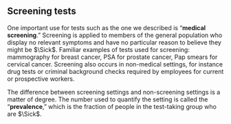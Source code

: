 <!-- Topic28-05 -->
::: {.callout-note collapse="true" #enr-28-05}
## Screening tests

One important use for tests such as the one we described is "**medical screening**." Screening is applied to members of the general population who display no relevant symptoms and have no particular reason to believe they might be $\Sick$. Familiar examples of tests used for screening: mammography for breast cancer, PSA for prostate cancer, Pap smears for cervical cancer. Screening also occurs in non-medical settings, for instance drug tests or criminal background checks required by employees for current or prospective workers.

The difference between screening settings and non-screening settings is a matter of degree. The number used to quantify the setting is called the "**prevalence**," which is the fraction of people in the test-taking group who are $\Sick$. 

:::
